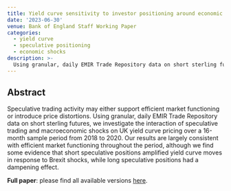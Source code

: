 ```yaml
---
title: Yield curve sensitivity to investor positioning around economic shocks
date: '2023-06-30'
venue: Bank of England Staff Working Paper
categories:
  - yield curve
  - speculative positioning
  - economic shocks
description: >-
  Using granular, daily EMIR Trade Repository data on short sterling futures, we investigate the interaction of speculative trading and macroeconomic shocks on UK yield curve pricing.
---
```


## Abstract

Speculative trading activity may either support efficient market functioning or introduce price distortions. Using granular, daily EMIR Trade Repository data on short sterling futures, we investigate the interaction of speculative trading and macroeconomic shocks on UK yield curve pricing over a 16-month sample period from 2018 to 2020. Our results are largely consistent with efficient market functioning throughout the period, although we find some evidence that short speculative positions amplified yield curve moves in response to Brexit shocks, while long speculative positions had a dampening effect.

**Full paper**: please find all available versions [here](https://scholar.google.com/scholar?oi=bibs&hl=en&cluster=14110223676316187990).